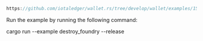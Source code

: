 
<DotEnvWarning />

```rust reference
https://github.com/iotaledger/wallet.rs/tree/develop/wallet/examples/15_destroy_foundry.rs
```

Run the example by running the following command:

<CodeBlock className="language-bash">
    cargo run --example destroy_foundry --release
</CodeBlock>